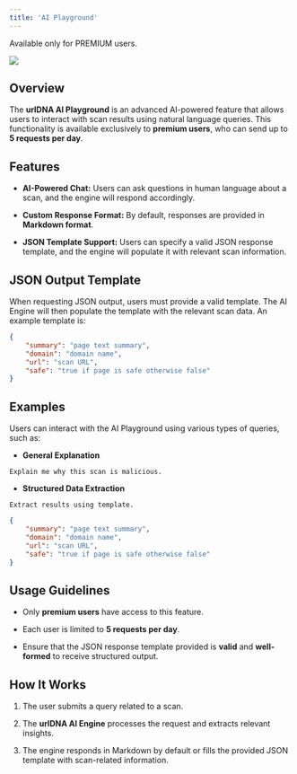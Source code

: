 ```yaml
---
title: 'AI Playground'
---
```


<Warning>Available only for PREMIUM users.</Warning>

![](https://github.com/urldna/docs/blob/main/images/docs/chat.png?raw=true)

## Overview

The **urlDNA AI Playground** is an advanced AI-powered feature that allows users to interact with scan results using natural language queries. This functionality is available exclusively to **premium users**, who can send up to **5 requests per day**.

## Features

* **AI-Powered Chat:** Users can ask questions in human language about a scan, and the engine will respond accordingly.

* **Custom Response Format:** By default, responses are provided in **Markdown format**.

* **JSON Template Support:** Users can specify a valid JSON response template, and the engine will populate it with relevant scan information.

## JSON Output Template

When requesting JSON output, users must provide a valid template. The AI Engine will then populate the template with the relevant scan data. An example template is:

```json
{
    "summary": "page text summary",
    "domain": "domain name",
    "url": "scan URL",
    "safe": "true if page is safe otherwise false"
}
```

## Examples

Users can interact with the AI Playground using various types of queries, such as:

* **General Explanation**

```plaintext
Explain me why this scan is malicious.
```

* **Structured Data Extraction**

```plaintext
Extract results using template.
```

```json
{
    "summary": "page text summary",
    "domain": "domain name",
    "url": "scan URL",
    "safe": "true if page is safe otherwise false"
}
```

## Usage Guidelines

* Only **premium users** have access to this feature.

* Each user is limited to **5 requests per day**.

* Ensure that the JSON response template provided is **valid** and **well-formed** to receive structured output.

## How It Works

1. The user submits a query related to a scan.

2. The **urlDNA AI Engine** processes the request and extracts relevant insights.

3. The engine responds in Markdown by default or fills the provided JSON template with scan-related information.